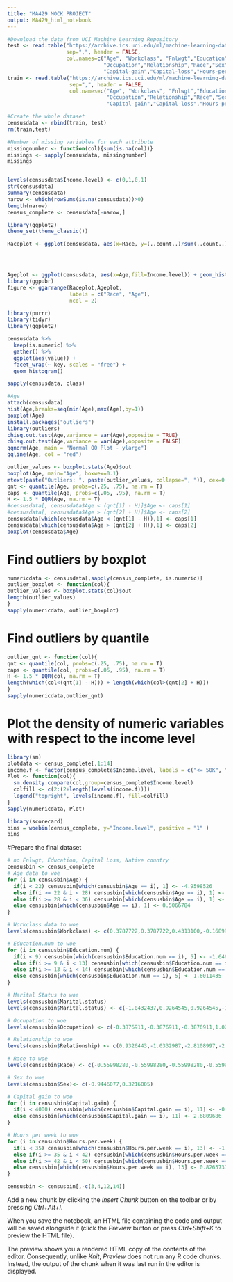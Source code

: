 ---
title: "MA429 MOCK PROJECT"
output: MA429_html_notebook
---

```{r}
#Download the data from UCI Machine Learning Repository
test <- read.table("https://archive.ics.uci.edu/ml/machine-learning-databases/adult/adult.test", skip=1, 
                   sep=",", header = FALSE,
                   col.names=c("Age", "Workclass", "Fnlwgt","Education","Education-num","Marital-status",
                               "Occupation","Relationship","Race","Sex",
                               "Capital-gain","Capital-loss","Hours-per-week","Native-country","Income-level"), na.strings = " ?")
train <- read.table("https://archive.ics.uci.edu/ml/machine-learning-databases/adult/adult.data",
                    sep=",", header = FALSE,
                    col.names=c("Age", "Workclass", "Fnlwgt","Education","Education-num","Marital-status",
                                "Occupation","Relationship","Race","Sex",
                                "Capital-gain","Capital-loss","Hours-per-week","Native-country","Income-level"), na.strings = " ?")


```


```{r}
#Create the whole dataset
censusdata <- rbind(train, test)
rm(train,test)

#Number of missing variables for each attribute
missingnumber <- function(col){sum(is.na(col))}
missings <- sapply(censusdata, missingnumber)
missings


levels(censusdata$Income.level) <- c(0,1,0,1)
str(censusdata)
summary(censusdata)
narow <- which(rowSums(is.na(censusdata))>0) 
length(narow)
census_complete <- censusdata[-narow,]
```

```{r}
library(ggplot2)
theme_set(theme_classic())

Raceplot <- ggplot(censusdata, aes(x=Race, y=(..count..)/sum(..count..), fill=Income.level)) + geom_bar(stat = "count") + coord_flip() + theme(text = element_text(size=20)) 




Ageplot <- ggplot(censusdata, aes(x=Age,fill=Income.level)) + geom_histogram(stat = "count") + theme(text = element_text(size=20))
library(ggpubr)
figure <- ggarrange(Raceplot,Ageplot,
                    labels = c("Race", "Age"),
                    ncol = 2)

```


```{r}
library(purrr)
library(tidyr)
library(ggplot2)

censusdata %>%
  keep(is.numeric) %>% 
  gather() %>% 
  ggplot(aes(value)) +
  facet_wrap(~ key, scales = "free") +
  geom_histogram()

sapply(censusdata, class)
```


```{r}
#Age
attach(censusdata)
hist(Age,breaks=seq(min(Age),max(Age),by=1))
boxplot(Age)
install.packages("outliers")
library(outliers)
chisq.out.test(Age,variance = var(Age),opposite = TRUE)
chisq.out.test(Age,variance = var(Age),opposite = FALSE)
qqnorm(Age, main = "Normal QQ Plot - ylarge")
qqline(Age, col = "red")
```

```{r}
outlier_values <- boxplot.stats(Age)$out
boxplot(Age, main="Age", boxwex=0.1)
mtext(paste("Outliers: ", paste(outlier_values, collapse=", ")), cex=0.6)
qnt <- quantile(Age, probs=c(.25, .75), na.rm = T)
caps <- quantile(Age, probs=c(.05, .95), na.rm = T)
H <- 1.5 * IQR(Age, na.rm = T)
#censusdata[, censusdata$Age < (qnt[1] - H)]$Age <- caps[1]
#censusdata[, censusdata$Age > (qnt[2] + H)]$Age <- caps[2]
censusdata[which(censusdata$Age < (qnt[1] - H)),1] <- caps[1]
censusdata[which(censusdata$Age > (qnt[2] + H)),1] <- caps[2]
boxplot(censusdata$Age)
```
# Find outliers by boxplot
```{r}
numericdata <- censusdata[,sapply(census_complete, is.numeric)]
outlier_boxplot <- function(col){
outlier_values <- boxplot.stats(col)$out
length(outlier_values)
}
sapply(numericdata, outlier_boxplot)
```
# Find outliers by quantile
```{r}
outlier_qnt <- function(col){
qnt <- quantile(col, probs=c(.25, .75), na.rm = T)
caps <- quantile(col, probs=c(.05, .95), na.rm = T)
H <- 1.5 * IQR(col, na.rm = T)
length(which(col<(qnt[1] - H))) + length(which(col>(qnt[2] + H)))
}
sapply(numericdata,outlier_qnt)
```

# Plot the density of numeric variables with respect to the income level
```{r}
library(sm)
plotdata <- census_complete[,1:14]
income.f <- factor(census_complete$Income.level, labels = c("<= 50K", "> 50K"))
Plot <- function(col){
  sm.density.compare(col,group=census_complete$Income.level)
  colfill <- c(2:(2+length(levels(income.f))))
  legend("topright", levels(income.f), fill=colfill)
}
sapply(numericdata, Plot)
```

```{r}
library(scorecard)
bins = woebin(census_complete, y="Income.level", positive = "1" )
bins
```

#Prepare the final dataset
```{r}
# no Fnlwgt, Education, Capital Loss, Native country
censusbin <- census_complete
# Age data to woe
for (i in censusbin$Age) {
  if(i < 22) censusbin[which(censusbin$Age == i), 1] <- -4.9598526
  else if(i >= 22 & i < 28) censusbin[which(censusbin$Age == i), 1] <- -1.8199929
  else if(i >= 28 & i < 36) censusbin[which(censusbin$Age == i), 1] <- -0.1803384
  else censusbin[which(censusbin$Age == i), 1] <- 0.5066784
}

# Workclass data to woe
levels(censusbin$Workclass) <- c(0.3787722,0.3787722,0.4313100,-0.1689937,0.4313100,0.4313100,0.4313100,0.4313100)

# Education.num to woe
for (i in censusbin$Education.num) {
  if(i < 9) censusbin[which(censusbin$Education.num == i), 5] <- -1.6466314
  else if(i >= 9 & i < 13) censusbin[which(censusbin$Education.num == i), 5] <- -0.3491833
  else if(i >= 13 & i < 14) censusbin[which(censusbin$Education.num == i), 5] <- 0.7868101
  else censusbin[which(censusbin$Education.num == i), 5] <- 1.6011435
}

# Marital Status to woe
levels(censusbin$Marital.status)
levels(censusbin$Marital.status) <- c(-1.0432437,0.9264545,0.9264545,-1.8377340,-1.8377340,-1.3074208,-1.3074208)

# Occupation to woe
levels(censusbin$Occupation) <- c(-0.3876911,-0.3876911,-0.3876911,1.0265102,-1.0493693,-1.0493693,-1.0493693,-2.0814568,-2.0814568,0.9097133,0.0742908,0.0742908,0.0742908,0.0742908)

# Relationship to woe
levels(censusbin$Relationship) <- c(0.9326443,-1.0332987,-2.8108997,-2.8108997,-0.3295475,-0.3295475)

# Race to woe
levels(censusbin$Race) <- c(-0.55998280,-0.55998280,-0.55998280,-0.55998280,0.07646586)

# Sex to woe 
levels(censusbin$Sex)<- c(-0.9446077,0.3216005)

# Capital gain to woe
for (i in censusbin$Capital.gain) {
  if(i < 4000) censusbin[which(censusbin$Capital.gain == i), 11] <- -0.2088651
  else censusbin[which(censusbin$Capital.gain == i), 11] <- 2.6809686
}

# Hours per week to woe
for (i in censusbin$Hours.per.week) {
  if(i < 35) censusbin[which(censusbin$Hours.per.week == i), 13] <- -1.5001688
  else if(i >= 35 & i < 42) censusbin[which(censusbin$Hours.per.week == i), 13] <- -0.2069379
  else if(i >= 42 & i < 50) censusbin[which(censusbin$Hours.per.week == i), 13] <- 0.5038628
  else censusbin[which(censusbin$Hours.per.week == i), 13] <- 0.8265737
}

censusbin <- censusbin[,-c(3,4,12,14)]
```
Add a new chunk by clicking the *Insert Chunk* button on the toolbar or by pressing *Ctrl+Alt+I*.

When you save the notebook, an HTML file containing the code and output will be saved alongside it (click the *Preview* button or press *Ctrl+Shift+K* to preview the HTML file).

The preview shows you a rendered HTML copy of the contents of the editor. Consequently, unlike *Knit*, *Preview* does not run any R code chunks. Instead, the output of the chunk when it was last run in the editor is displayed.

